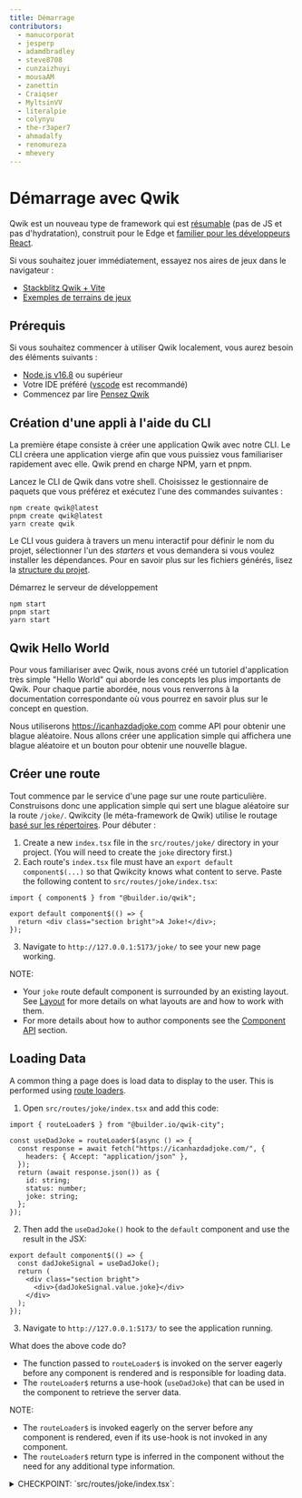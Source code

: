 ```yaml
---
title: Démarrage
contributors:
  - manucorporat
  - jesperp
  - adamdbradley
  - steve8708
  - cunzaizhuyi
  - mousaAM
  - zanettin
  - Craiqser
  - MyltsinVV
  - literalpie
  - colynyu
  - the-r3aper7
  - ahmadalfy
  - renomureza
  - mhevery
---
```


# Démarrage avec Qwik

Qwik est un nouveau type de framework qui est [résumable](../concepts/resumable/index.mdx) (pas de JS et pas d'hydratation), construit pour le Edge et [familier pour les développeurs React](../cheat/qwik-react/index.mdx).

Si vous souhaitez jouer immédiatement, essayez nos aires de jeux dans le navigateur :
- [Stackblitz Qwik + Vite](https://qwik.new)
- [Exemples de terrains de jeux](/examples/reactivity/counter/)

## Prérequis

Si vous souhaitez commencer à utiliser Qwik localement, vous aurez besoin des éléments suivants :

- [Node.js v16.8](https://nodejs.org/en/download/) ou supérieur
- Votre IDE préféré ([vscode](https://code.visualstudio.com/) est recommandé)
- Commencez par lire [Pensez Qwik](../think-qwik/index.mdx)

## Création d'une appli à l'aide du CLI

La première étape consiste à créer une application Qwik avec notre CLI. Le CLI créera une application vierge afin que vous puissiez vous familiariser rapidement avec elle. Qwik prend en charge NPM, yarn et pnpm.

Lancez le CLI de Qwik dans votre shell. Choisissez le gestionnaire de paquets que vous préférez et exécutez l'une des commandes suivantes :

```shell
npm create qwik@latest
pnpm create qwik@latest
yarn create qwik
```

Le CLI vous guidera à travers un menu interactif pour définir le nom du projet, sélectionner l'un des _starters_ et vous demandera si vous voulez installer les dépendances. Pour en savoir plus sur les fichiers générés, lisez la [structure du projet](/docs/projet-structure/).

Démarrez le serveur de développement

```shell
npm start
pnpm start
yarn start
```

## Qwik Hello World

Pour vous familiariser avec Qwik, nous avons créé un tutoriel d'application très simple "Hello World" qui aborde les concepts les plus importants de Qwik. Pour chaque partie abordée, nous vous renverrons à la documentation correspondante où vous pourrez en savoir plus sur le concept en question.

Nous utiliserons https://icanhazdadjoke.com comme API pour obtenir une blague aléatoire. Nous allons créer une application simple qui affichera une blague aléatoire et un bouton pour obtenir une nouvelle blague.


## Créer une route

Tout commence par le service d'une page sur une route particulière. Construisons donc une application simple qui sert une blague aléatoire sur la route `/joke/`. Qwikcity (le méta-framework de Qwik) utilise le routage [basé sur les répertoires](/docs/routing/). Pour débuter :

1. Create a new `index.tsx` file in the `src/routes/joke/` directory in your project. (You will need to create the `joke` directory first.)
2. Each route's `index.tsx` file must have an `export default component$(...)` so that Qwikcity knows what content to serve. Paste the following content to `src/routes/joke/index.tsx`:
  ```tsx
  import { component$ } from "@builder.io/qwik";

  export default component$(() => {
    return <div class="section bright">A Joke!</div>;
  });
  ```
3. Navigate to `http://127.0.0.1:5173/joke/` to see your new page working.

NOTE:
- Your `joke` route default component is surrounded by an existing layout. See [Layout](/docs/layout/) for more details on what layouts are and how to work with them.
- For more details about how to author components see the [Component API](/docs/(qwik)/components/overview/) section.


## Loading Data

A common thing a page does is load data to display to the user. This is performed using [route loaders](/docs/route-loader/).

1. Open `src/routes/joke/index.tsx` and add this code:
  ```tsx
  import { routeLoader$ } from "@builder.io/qwik-city";

  const useDadJoke = routeLoader$(async () => {
    const response = await fetch("https://icanhazdadjoke.com/", {
      headers: { Accept: "application/json" },
    });
    return (await response.json()) as {
      id: string;
      status: number;
      joke: string;
    };
  });
  ```
2. Then add the `useDadJoke()` hook to the `default` component and use the result in the JSX:
  ```tsx
  export default component$(() => {
    const dadJokeSignal = useDadJoke();
    return (
      <div class="section bright">
        <div>{dadJokeSignal.value.joke}</div>
      </div>
    );
  });
  ```
3. Navigate to `http://127.0.0.1:5173/` to see the application running.

What does the above code do?
- The function passed to `routeLoader$` is invoked on the server eagerly before any component is rendered and is responsible for loading data.
- The `routeLoader$` returns a use-hook (`useDadJoke`) that can be used in the component to retrieve the server data.

NOTE:
- The `routeLoader$` is invoked eagerly on the server before any component is rendered, even if its use-hook is not invoked in any component.
- The `routeLoader$` return type is inferred in the component without the need for any additional type information.

<details>
  <summary>CHECKPOINT: `src/routes/joke/index.tsx`:</summary>
```tsx
import { component$ } from "@builder.io/qwik";
import { routeLoader$ } from "@builder.io/qwik-city";

const useDadJoke = routeLoader$(async () => {
  const response = await fetch("https://icanhazdadjoke.com/", {
    headers: { Accept: "application/json" },
  });
  return (await response.json()) as {
    id: string;
    status: number;
    joke: string;
  };
});

export default component$(() => {
  const dadJokeSignal = useDadJoke();
  return (
    <div class="section bright">
      <div>{dadJokeSignal.value.joke}</div>
    </div>
  );
});
```
</details>


## Posting Data to Server

Previously we used `routeLoader$` to send data from the server to the client. We use [`routeAction$`](/docs/action/) to post (send) data from the client back to the server.

NOTE: `routeAction$` is the preferred way to send data to the server because it uses the browser native form API which works even if JavaScript is disabled.

To declare an action:

1. Open `src/routes/joke/index.tsx` and add this code:
  ```tsx
  import {routeAction$, Form} from "@builder.io/qwik-city";

  const useJokeVoteAction = routeAction$((props) => {
    // Leave it as an exercise for the reader to implement this.
    console.log("VOTE", props);
  });
  ```

2. Update the  `export default` component to use the `useJokeVoteAction` hook. This is done by adding the `<Form>`.

  ```tsx
  export default component$(() => {
    const dadJokeSignal = useDadJoke();
    const favoriteJokeAction = useJokeVoteAction();
    return (
      <div class="section bright">
        <div>{dadJokeSignal.value.joke}</div>
        <Form action={favoriteJokeAction}>
          <input type="hidden" name="jokeID" value={dadJokeSignal.value.id} />
          <button name="vote" value="up">
            👍
          </button>
          <button name="vote" value="down">
            👎
          </button>
        </Form>
      </div>
    );
  });
  ```
3. Navigate to `http://127.0.0.1:5173/` to see the application running.

What does the above code do?
- `routeAction$` is used to receive data.
  - The function passed to `routeAction$` is invoked on the server whenever the form is posted.
  - The `routeAction$` returns a use-hook (`useJokeVoteAction`) that can be used in the component post the form data.
- `Form` is a convenience component that wraps the browser's native `<form>` element.

Things to note:
  - For validation see [zod validation](/docs/action/#zod-validation).
  - The `routeAction$` works even if JavaScript is disabled.
  - If JavaScript is enabled the `Form` component will prevent the browser from posting the form and instead post the data using JavaScript and emulate the browser's native form behavior without full refresh.

<details>
  <summary>CHECKPOINT: `src/routes/joke/index.tsx`:</summary>
```tsx
import { component$ } from "@builder.io/qwik";
import {
  routeLoader$,
  Form,
  routeAction$,
  server$,
} from "@builder.io/qwik-city";
const useDadJoke = routeLoader$(async () => {
  const response = await fetch("https://icanhazdadjoke.com/", {
    headers: { Accept: "application/json" },
  });
  return (await response.json()) as {
    id: string;
    status: number;
    joke: string;
  };
});
const useJokeVoteAction = routeAction$((props) => {
  console.log("VOTE", props);
});
export default component$(() => {
  const dadJokeSignal = useDadJoke();
  const favoriteJokeAction = useJokeVoteAction();
  return (
    <div class="section bright">
      <div>
        {dadJokeSignal.value.joke}
      </div>
      <Form action={favoriteJokeAction}>
        <input type="hidden" name="jokeID" value={dadJokeSignal.value.id} />
        <button name="vote" value="up">
          👍
        </button>
        <button name="vote" value="down">
          👎
        </button>
      </Form>
    </div>
  );
});
```
</details>

## Modifying State

Keeping track of the state and updating UI is core to what applications do. Qwik provides a `useSignal` hook to keep track of the application's state. To learn more see [state management](/docs/components/state/).

To declare state:
1. Declare the component's state using `useSignal()`.
   ```tsx
    const isFavoriteSignal = useSignal(false);
   ```
2. Add a button to the component that will modify the state.
   ```tsx
   <button onClick={() => isFavoriteSignal.value = !isFavoriteSignal.value}>
     {isFavoriteSignal.value ? "❤️" : "🤍"}
   </button>
   ```

NOTE: 
- Clicking on the button will update the state and the UI will be updated.

<details>
  <summary>CHECKPOINT: `src/routes/joke/index.tsx`:</summary>
```tsx
import { component$, useSignal } from "@builder.io/qwik";
import {
  routeLoader$,
  Form,
  routeAction$,
  server$,
} from "@builder.io/qwik-city";
const useDadJoke = routeLoader$(async () => {
  const response = await fetch("https://icanhazdadjoke.com/", {
    headers: { Accept: "application/json" },
  });
  return (await response.json()) as {
    id: string;
    status: number;
    joke: string;
  };
});
const useJokeVoteAction = routeAction$((props) => {
  console.log("VOTE", props);
});
export default component$(() => {
  const isFavoriteSignal = useSignal(false);
  const dadJokeSignal = useDadJoke();
  const favoriteJokeAction = useJokeVoteAction();
  return (
    <div class="section bright">
      <div>{dadJokeSignal.value.joke}</div>
      <Form action={favoriteJokeAction}>
        <input type="hidden" name="jokeID" value={dadJokeSignal.value.id} />
        <button name="vote" value="up">
          👍
        </button>
        <button name="vote" value="down">
          👎
        </button>
      </Form>
      <button
        onClick$={() => (isFavoriteSignal.value = !isFavoriteSignal.value)}
      >
        {isFavoriteSignal.value ? "❤️" : "🤍"}
      </button>
    </div>
  );
});
```
</details>

## Tasks and Invoking Server Code

In Qwik, a [task](/docs/components/lifecycle/#use-usetask-when-you-need-to) is work that needs to happen when a state changes. (Similar to an "effect" in other frameworks.) In this example, we will use the task to invoke code on the server.

1. Create a new task that tracks the `isFavoriteSignal` state:
   ```tsx
    useTask$(({ track }) => {
    });
   ```
2. Add a `track` call to the re-executed the task on `isFavoriteSignal` state change:
   ```tsx
    useTask$(({ track }) => {
      track(isFavoriteSignal);
    });
   ```
3. Add the work that you want to execute on state change:
   ```tsx
    useTask$(({ track }) => {
      track(isFavoriteSignal);
      console.log("FAVORITE (isomorphic)", isFavoriteSignal.value);
    });
   ```
4. If you want to have work happen on the server only, wrap it in `server$()`
   ```tsx
   useTask$(({ track }) => {
     track(isFavoriteSignal);
     console.log("FAVORITE (isomorphic)", isFavoriteSignal.value);
     server$(() => {
      console.log("FAVORITE (server)", isFavoriteSignal.value);
     })();
   });
   ```

NOTE:
- Notice that the body of `useTask$` is executed on both the server and the client (isomorphic).
- On SSR server prints `FAVORITE (isomorphic) false` and `FAVORITE (server) false`.
- When the user interacts with favorite, the client prints `FAVORITE (isomorphic) true` and the server prints `FAVORITE (server) false`.

<details>
  <summary>CHECKPOINT: `src/routes/joke/index.tsx`:</summary>
```tsx
import { component$, useSignal, useTask$ } from "@builder.io/qwik";
import {
  routeLoader$,
  Form,
  routeAction$,
  server$,
} from "@builder.io/qwik-city";
const useDadJoke = routeLoader$(async () => {
  const response = await fetch("https://icanhazdadjoke.com/", {
    headers: { Accept: "application/json" },
  });
  return (await response.json()) as {
    id: string;
    status: number;
    joke: string;
  };
});
const useJokeVoteAction = routeAction$((props) => {
  console.log("VOTE", props);
});
export default component$(() => {
  const isFavoriteSignal = useSignal(false);
  const dadJokeSignal = useDadJoke();
  const favoriteJokeAction = useJokeVoteAction();
  useTask$(({ track }) => {
    track(isFavoriteSignal);
    console.log("FAVORITE (isomorphic)", isFavoriteSignal.value);
    server$(() => {
      console.log("FAVORITE (server)", isFavoriteSignal.value);
    })();
  });
  return (
    <div class="section bright">
      <div>{dadJokeSignal.value.joke}</div>
      <Form action={favoriteJokeAction}>
        <input type="hidden" name="jokeID" value={dadJokeSignal.value.id} />
        <button name="vote" value="up">
          👍
        </button>
        <button name="vote" value="down">
          👎
        </button>
      </Form>
      <button
        onClick$={() => (isFavoriteSignal.value = !isFavoriteSignal.value)}
      >
        {isFavoriteSignal.value ? "❤️" : "🤍"}
      </button>
    </div>
  );
});
```
</details>

## Styling

Styling is an important part of any application. Qwik provides a way to associate and scope styles with your component.

To add styles:
1. Create a new file `src/routes/joke/index.css`:
   ```css
   div {
     font-weight: bold;
   }
 
   form {
     float: right;
   }
   ```
2. import the styles in `src/routes/joke/index.tsx`:
   ```tsx
   import STYLES from "./index.css?inline";
   ```
3. Tell the component to load the styles:
   ```tsx
   useStylesScoped$(STYLES);
   ```

NOTE:
- The `?inline` query parameter tells Vite to inline the styles into the component.
- The `useStylesScoped$` call tells Qwik to associate the styles with the component only (scoping).
- Styles are only loaded if they are not already inlined as part of SSR and only for the first component.


<details>
  <summary>CHECKPOINT: `src/routes/joke/index.css`:</summary>
```css
div {
  font-weight: bold;
}
form {
  float: right;
}
```
</details>
<details>
  <summary>CHECKPOINT: `src/routes/joke/index.tsx`:</summary>
```tsx
import {
  component$,
  useSignal,
  useStylesScoped$,
  useTask$,
} from "@builder.io/qwik";
import {
  routeLoader$,
  Form,
  routeAction$,
  server$,
} from "@builder.io/qwik-city";
import STYLES from "./index.css?inline";
const useDadJoke = routeLoader$(async () => {
  const response = await fetch("https://icanhazdadjoke.com/", {
    headers: { Accept: "application/json" },
  });
  return (await response.json()) as {
    id: string;
    status: number;
    joke: string;
  };
});
const useJokeVoteAction = routeAction$((props) => {
  console.log("VOTE", props);
});
export default component$(() => {
  useStylesScoped$(STYLES);
  const isFavoriteSignal = useSignal(false);
  const dadJokeSignal = useDadJoke();
  const favoriteJokeAction = useJokeVoteAction();
  useTask$(({ track }) => {
    track(isFavoriteSignal);
    console.log("FAVORITE (isomorphic)", isFavoriteSignal.value);
    server$(() => {
      console.log("FAVORITE (server)", isFavoriteSignal.value);
    })();
  });
  return (
    <div class="section bright">
      <div>{dadJokeSignal.value.joke}</div>
      <Form action={favoriteJokeAction}>
        <input type="hidden" name="jokeID" value={dadJokeSignal.value.id} />
        <button name="vote" value="up">
          👍
        </button>
        <button name="vote" value="down">
          👎
        </button>
      </Form>
      <button
        onClick$={() => (isFavoriteSignal.value = !isFavoriteSignal.value)}
      >
        {isFavoriteSignal.value ? "❤️" : "🤍"}
      </button>
    </div>
  );
});
```
</details>

## Preview

We build a very simple application that gave you an overview of key Qwik concepts and API. The application is running in dev mode, which uses hot-module-reloading (HMR) to continuously update the application while changing the code.

While in dev mode:
- Each file is loaded individually, which may cause waterfalls in the network tab.
- There is no speculative loading of bundles, so there may be a delay on the first interaction.

Let's create a production build to see how the application will be delivered to the user and how the above is fixed.

To create a preview build:
1. Run `npm run preview` to create a production build.

NOTE:
- Your application should have a production build now and be running on a different port.
- If you interact with the application now, the network tab of the dev tools should show that the bundles are instantly delivered from the [ServiceWorker cache](/docs/advanced/speculative-module-fetching/). 

## Review

Congratulations! You have made it through getting started. This overview is intentionally short to get you familiarized with different parts of Qwik. We recommended that you deep dive into the above concepts to learn more. Here are some key takeaways:

- [Project structure](/docs/project-structure/)
- [Directory-based](/docs/routing/) routing
- [Component](/docs/(qwik)/components/overview/)
- [route loaders](/docs/route-loader/)
- [form actions](/docs/action/) (and [zod validation](/docs/action/#zod-validation))
- [state management](/docs/components/state/)
- [tasks](/docs/components/lifecycle/#use-usetask-when-you-need-to)
- [ServiceWorker cache](/docs/advanced/speculative-module-fetching/)
